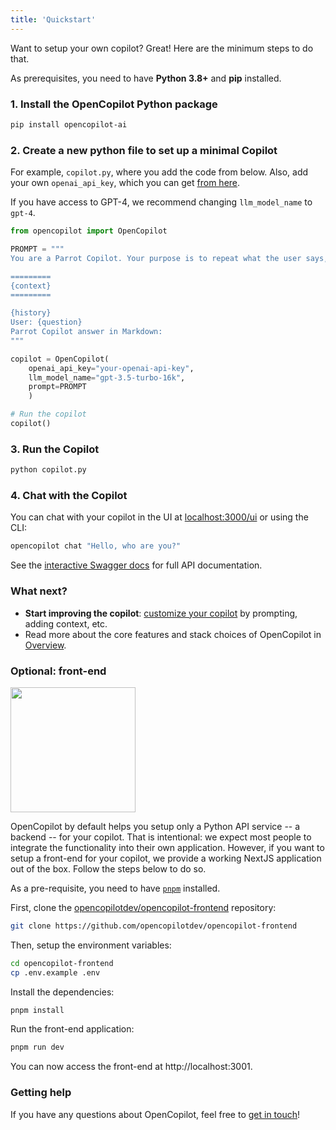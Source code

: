 ```yaml
---
title: 'Quickstart'
---
```


Want to setup your own copilot? Great! Here are the minimum steps to do that.

As prerequisites, you need to have **Python 3.8+** and **pip** installed.

### 1. Install the OpenCopilot Python package

```bash
pip install opencopilot-ai
```

### 2. Create a new python file to set up a minimal Copilot
For example, `copilot.py`, where you add the code from below. Also, add your own `openai_api_key`, which you can get [from here](https://platform.openai.com/account/api-keys).

If you have access to GPT-4, we recommend changing `llm_model_name` to `gpt-4`.

```python
from opencopilot import OpenCopilot

PROMPT = """
You are a Parrot Copilot. Your purpose is to repeat what the user says, but in a different wording.

=========
{context}
=========

{history}
User: {question}
Parrot Copilot answer in Markdown:
"""

copilot = OpenCopilot(
    openai_api_key="your-openai-api-key",
    llm_model_name="gpt-3.5-turbo-16k",
    prompt=PROMPT
    )

# Run the copilot
copilot()
```

### 3. Run the Copilot

```bash
python copilot.py
```

### 4. Chat with the Copilot
You can chat with your copilot in the UI at [localhost:3000/ui](http://localhost:3000/ui) or using the CLI:

```bash
opencopilot chat "Hello, who are you?"
```
See the [interactive Swagger docs](http://localhost:3000/docs#/Chat/handle_conversation_v0_conversation__conversation_id__post) for full API documentation.

### What next?

* **Start improving the copilot**: [customize your copilot](/improve/customize-your-copilot) by prompting, adding context, etc.
* Read more about the core features and stack choices of OpenCopilot in [Overview](/welcome/overview).


### Optional: front-end

<img height="200" src="/images/opencopilot_frontend.png" />

OpenCopilot by default helps you setup only a Python API service -- a backend -- for your copilot. That is intentional: we expect most people to integrate the functionality into their own application. However, if you want to setup a front-end for your copilot, we provide a working NextJS application out of the box. Follow the steps below to do so.

As a pre-requisite, you need to have [`pnpm`](https://pnpm.io/) installed.

First, clone the [opencopilotdev/opencopilot-frontend](https://github.com/opencopilotdev/opencopilot-frontend) repository:

```bash
git clone https://github.com/opencopilotdev/opencopilot-frontend
```

Then, setup the environment variables:

```bash
cd opencopilot-frontend
cp .env.example .env
```

Install the dependencies:

```bash
pnpm install
```

Run the front-end application:

```bash
pnpm run dev
```

You can now access the front-end at http://localhost:3001.

### Getting help

If you have any questions about OpenCopilot, feel free to [get in touch](/welcome/introduction#getting-help)!